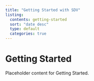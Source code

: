 ```yaml
---
title: "Getting Started with SDV"
listing:
  contents: getting-started
  sort: "date desc"
  type: default
  categories: true
---
```


# Getting Started

Placeholder content for Getting Started.
